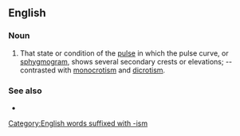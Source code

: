 ==English==

===Noun===
{{head|en|noun}}

# {{label|en|physiology}} That state or condition of the [[pulse]] in which the pulse curve, or [[sphygmogram]], shows several secondary crests or elevations; -- contrasted with [[monocrotism]] and [[dicrotism]].

===See also===
* {{l|en|polycrotic}}

[[Category:English words suffixed with -ism]]